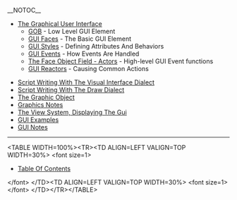 __NOTOC__

*[[The Graphical User Interface]]
**[[GOB]] - Low Level GUI Element
**[[GUI Faces]]  - The Basic GUI Element
**[[GUI Styles]] - Defining Attributes And Behaviors
**[[GUI Events]] - How Events Are Handled
**[[The Face Object Field - Actors]] - High-level GUI Event functions
**[[GUI Reactors]] - Causing Common Actions

*[[Script Writing With The Visual Interface Dialect]]
*[[Script Writing With The Draw Dialect]]
*[[The Graphic Object]]
*[[Graphics Notes]]
*[[The View System, Displaying The Gui]]
*[[GUI Examples]]
*[[GUI Notes]]



----
&lt;TABLE WIDTH=100%&gt;&lt;TR&gt;&lt;TD ALIGN=LEFT VALIGN=TOP WIDTH=30%&gt;
&lt;font size=1&gt;
*[[Table Of Contents]]
&lt;/font&gt;
&lt;/TD&gt;&lt;TD ALIGN=LEFT VALIGN=TOP WIDTH=30%&gt;
&lt;font size=1&gt;
&lt;/font&gt;
&lt;/TD&gt;&lt;/TR&gt;&lt;/TABLE&gt;
